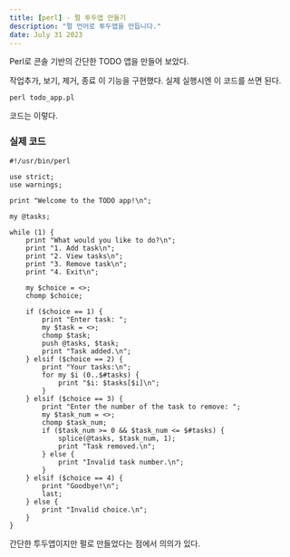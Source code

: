```yaml
---
title: [perl] - 펄 투두앱 만들기
description: "펄 언어로 투두앱을 만듭니다."
date: July 31 2023
---
```

Perl로 콘솔 기반의 간단한 TODO 앱을 만들어 보았다.

작업추가, 보기, 제거, 종료 이 기능을 구현했다. 실제 실행시엔 이 코드를 쓰면 된다.


```
perl todo_app.pl

```


코드는 이렇다.

### 실제 코드

```
#!/usr/bin/perl

use strict;
use warnings;

print "Welcome to the TODO app!\n";

my @tasks;

while (1) {
    print "What would you like to do?\n";
    print "1. Add task\n";
    print "2. View tasks\n";
    print "3. Remove task\n";
    print "4. Exit\n";

    my $choice = <>;
    chomp $choice;

    if ($choice == 1) {
        print "Enter task: ";
        my $task = <>;
        chomp $task;
        push @tasks, $task;
        print "Task added.\n";
    } elsif ($choice == 2) {
        print "Your tasks:\n";
        for my $i (0..$#tasks) {
            print "$i: $tasks[$i]\n";
        }
    } elsif ($choice == 3) {
        print "Enter the number of the task to remove: ";
        my $task_num = <>;
        chomp $task_num;
        if ($task_num >= 0 && $task_num <= $#tasks) {
            splice(@tasks, $task_num, 1);
            print "Task removed.\n";
        } else {
            print "Invalid task number.\n";
        }
    } elsif ($choice == 4) {
        print "Goodbye!\n";
        last;
    } else {
        print "Invalid choice.\n";
    }
}

```

간단한 투두앱이지만 펄로 만들었다는 점에서 의의가 있다.